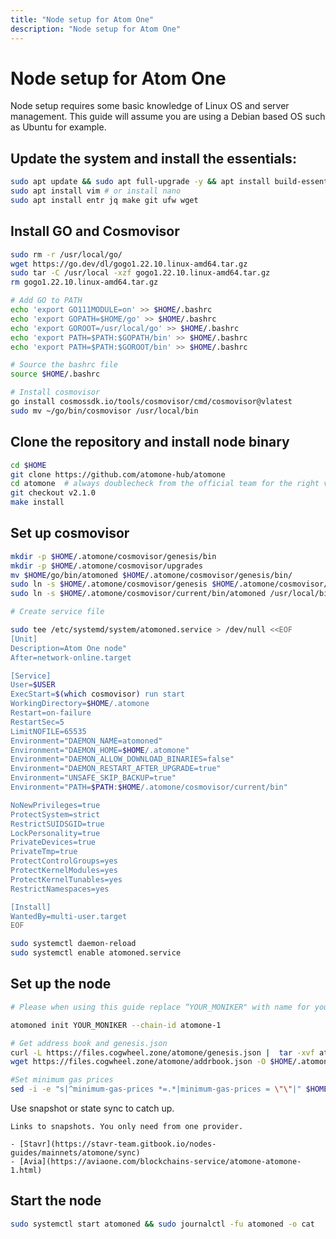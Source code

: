 ```yaml
---
title: "Node setup for Atom One"
description: "Node setup for Atom One"
---
```


# Node setup for Atom One

Node setup requires some basic knowledge of Linux OS and server management. This guide will assume
you are using a Debian based OS such as Ubuntu for example.

## Update the system and install the essentials:

```bash
sudo apt update && sudo apt full-upgrade -y && apt install build-essential 
sudo apt install vim # or install nano
sudo apt install entr jq make git ufw wget 
```

## Install GO and Cosmovisor

```bash
sudo rm -r /usr/local/go/
wget https://go.dev/dl/gogo1.22.10.linux-amd64.tar.gz
sudo tar -C /usr/local -xzf gogo1.22.10.linux-amd64.tar.gz
rm gogo1.22.10.linux-amd64.tar.gz

# Add GO to PATH
echo 'export GO111MODULE=on' >> $HOME/.bashrc
echo 'export GOPATH=$HOME/go' >> $HOME/.bashrc
echo 'export GOROOT=/usr/local/go' >> $HOME/.bashrc
echo 'export PATH=$PATH:$GOPATH/bin' >> $HOME/.bashrc
echo 'export PATH=$PATH:$GOROOT/bin' >> $HOME/.bashrc

# Source the bashrc file
source $HOME/.bashrc

# Install cosmovisor
go install cosmossdk.io/tools/cosmovisor/cmd/cosmovisor@vlatest
sudo mv ~/go/bin/cosmovisor /usr/local/bin
```

## Clone the repository and install node binary

```bash
cd $HOME 
git clone https://github.com/atomone-hub/atomone
cd atomone  # always doublecheck from the official team for the right version
git checkout v2.1.0
make install
```

## Set up cosmovisor

```bash 
mkdir -p $HOME/.atomone/cosmovisor/genesis/bin
mkdir -p $HOME/.atomone/cosmovisor/upgrades
mv $HOME/go/bin/atomoned $HOME/.atomone/cosmovisor/genesis/bin/
sudo ln -s $HOME/.atomone/cosmovisor/genesis $HOME/.atomone/cosmovisor/current -f
sudo ln -s $HOME/.atomone/cosmovisor/current/bin/atomoned /usr/local/bin/atomoned -f

# Create service file

sudo tee /etc/systemd/system/atomoned.service > /dev/null <<EOF
[Unit]
Description=Atom One node"
After=network-online.target

[Service]
User=$USER
ExecStart=$(which cosmovisor) run start
WorkingDirectory=$HOME/.atomone
Restart=on-failure 
RestartSec=5
LimitNOFILE=65535
Environment="DAEMON_NAME=atomoned"
Environment="DAEMON_HOME=$HOME/.atomone"
Environment="DAEMON_ALLOW_DOWNLOAD_BINARIES=false"
Environment="DAEMON_RESTART_AFTER_UPGRADE=true"
Environment="UNSAFE_SKIP_BACKUP=true"
Environment="PATH=$PATH:$HOME/.atomone/cosmovisor/current/bin"

NoNewPrivileges=true
ProtectSystem=strict
RestrictSUIDSGID=true
LockPersonality=true
PrivateDevices=true
PrivateTmp=true
ProtectControlGroups=yes
ProtectKernelModules=yes
ProtectKernelTunables=yes
RestrictNamespaces=yes

[Install]
WantedBy=multi-user.target
EOF

sudo systemctl daemon-reload
sudo systemctl enable atomoned.service
```

## Set up the node 

```bash
# Please when using this guide replace “YOUR_MONIKER" with name for your node.

atomoned init YOUR_MONIKER --chain-id atomone-1

# Get address book and genesis.json
curl -L https://files.cogwheel.zone/atomone/genesis.json |  tar -xvf atomone_genesis.tar.xz -C $HOME/.atomone/config/genesis.json
wget https://files.cogwheel.zone/atomone/addrbook.json -O $HOME/.atomone/config/addrbook.json

#Set minimum gas prices
sed -i -e "s|^minimum-gas-prices *=.*|minimum-gas-prices = \"\"|" $HOME/.atomone/config/app.toml
```

Use snapshot or state sync to catch up.
``` 
Links to snapshots. You only need from one provider.

- [Stavr](https://stavr-team.gitbook.io/nodes-guides/mainnets/atomone/sync)
- [Avia](https://aviaone.com/blockchains-service/atomone-atomone-1.html)
```

## Start the node

```bash
sudo systemctl start atomoned && sudo journalctl -fu atomoned -o cat
```